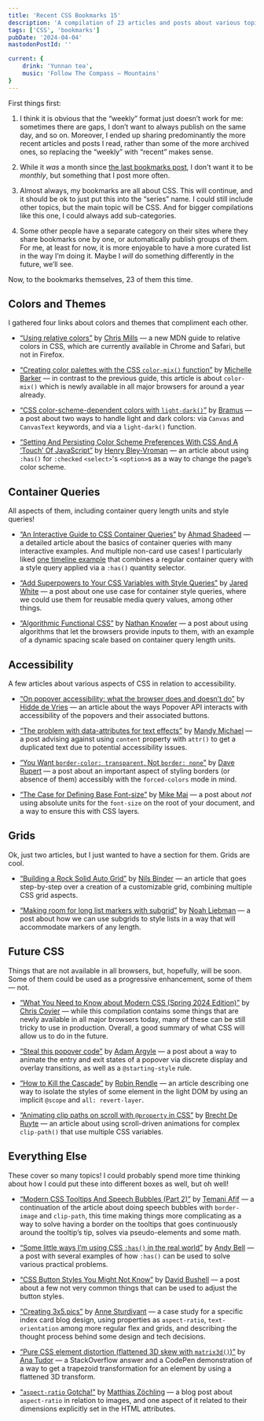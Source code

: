 ```yaml
---
title: 'Recent CSS Bookmarks 15'
description: 'A compilation of 23 articles and posts about various topics: colors and themes, container queries, accesibility, grids, future CSS, and more.'
tags: ['CSS', 'bookmarks']
pubDate: '2024-04-04'
mastodonPostId: ''

current: {
    drink: 'Yunnan tea',
	music: 'Follow The Compass — Mountains'
}
---
```


First things first:

1. I think it is obvious that the “weekly” format just doesn’t work for me: sometimes there are gaps, I don’t want to always publish on the same day, and so on. Moreover, I ended up sharing predominantly the more recent articles and posts I read, rather than some of the more archived ones, so replacing the “weekly” with “recent” makes sense.

2. While it _was_ a month since [the last bookmarks post](/weekly-bookmarks-014/), I don't want it to be _monthly_, but something that I post more often.

3. Almost always, my bookmarks are all about CSS. This will continue, and it should be ok to just put this into the “series” name. I could still include other topics, but the main topic will be CSS. And for bigger compilations like this one, I could always add sub-categories.

4. Some other people have a separate category on their sites where they share bookmarks one by one, or automatically publish groups of them. For me, at least for now, it is more enjoyable to have a more curated list in the way I’m doing it. Maybe I _will_ do something differently in the future, we’ll see.

Now, to the bookmarks themselves, 23 of them this time.


## Colors and Themes

I gathered four links about colors and themes that compliment each other.

- [“Using relative colors”](https://developer.mozilla.org/en-US/docs/Web/CSS/CSS_colors/Relative_colors) by [Chris Mills](https://millsdocs.com/) — a new MDN guide to relative colors in CSS, which are currently available in Chrome and Safari, but not in Firefox.

- [“Creating color palettes with the CSS `color-mix()` function”](https://developer.mozilla.org/en-US/blog/color-palettes-css-color-mix/) by [Michelle Barker](https://michellebarker.co.uk/) — in contrast to the previous guide, this article is about `color-mix()` which is newly available in all major browsers for around a year already.

- [“CSS color-scheme-dependent colors with `light-dark()`”](https://web.dev/articles/light-dark) by [Bramus](https://www.bram.us/) — a post about two ways to handle light and dark colors: via `Canvas` and `CanvasText` keywords, and via a `light-dark()` function.

- [“Setting And Persisting Color Scheme Preferences With CSS And A ‘Touch’ Of JavaScript”](https://www.smashingmagazine.com/2024/03/setting-persisting-color-scheme-preferences-css-javascript/) by [Henry Bley-Vroman](https://www.olets.dev/) — an article about using `:has()` for `:checked` `<select>`'s `<option>`s as a way to change the page’s color scheme.


## Container Queries

All aspects of them, including container query length units and style queries!

- [“An Interactive Guide to CSS Container Queries”](https://ishadeed.com/article/css-container-query-guide) by [Ahmad Shadeed](https://ishadeed.com/) — a detailed article about the basics of container queries with many interactive examples. And multiple non-card use cases! I particularly liked [one timeline example](https://ishadeed.com/article/css-container-query-guide#dynamic-timeline-layout) that combines a regular container query with a style query applied via a `:has()` quantity selector.

- [“Add Superpowers to Your CSS Variables with Style Queries”](https://thathtml.blog/2024/03/superpowered-container-style-queries/) by [Jared White](https://thathtml.blog/) — a post about one use case for container style queries, where we could use them for reusable media query values, among other things.

- [“Algorithmic Functional CSS”](https://knowler.dev/blog/algorithmic-functional-css) by [Nathan Knowler](https://knowler.dev/) — a post about using algorithms that let the browsers provide inputs to them, with an example of a dynamic spacing scale based on container query length units.


## Accessibility

A few articles about various aspects of CSS in relation to accessibility.

- [“On popover accessibility: what the browser does and doesn’t do”](https://hidde.blog/popover-accessibility/) by [Hidde de Vries](https://hidde.blog/) — an article about the ways Popover API interacts with accessibility of the popovers and their associated buttons.

- [“The problem with data-attributes for text effects”](https://textlab.dev/posts/data-attributes-and-text-effects) by [Mandy Michael](https://mandy.dev/) — a post advising against using `content` property with `attr()` to get a duplicated text due to potential accessibility issues.

- [“You Want `border-color: transparent`, Not `border: none`”](https://frontendmasters.com/blog/you-want-border-color-transparent-not-border-none/) by [Dave Rupert](https://daverupert.com/) — a post about an important aspect of styling borders (or absence of them) accessibly with the `forced-colors` mode in mind.

- [“The Case for Defining Base Font-size”](https://mikemai.net/blog/2024/03/25/the-case-for-defining-base-font-size.html) by [Mike Mai](https://mikemai.net/) — a post about _not_ using absolute units for the `font-size` on the root of your document, and a way to ensure this with CSS layers.


## Grids

Ok, just two articles, but I just wanted to have a section for them. Grids are cool.

- [“Building a Rock Solid Auto Grid”](https://9elements.com/blog/building-a-rock-solid-auto-grid/) by [Nils Binder](https://ichimnetz.com/) — an article that goes step-by-step over a creation of a customizable grid, combining multiple CSS grid aspects.

- [“Making room for long list markers with subgrid”](https://noahliebman.net/2024/03/making-room-for-long-list-markers-with-subgrid/) by [Noah Liebman](https://noahliebman.net/) — a post about how we can use subgrids to style lists in a way that will accommodate markers of any length.


## Future CSS

Things that are not available in all browsers, but, hopefully, will be soon. Some of them could be used as a progressive enhancement, some of them — not.

- [“What You Need to Know about Modern CSS (Spring 2024 Edition)”](https://frontendmasters.com/blog/what-you-need-to-know-about-modern-css-spring-2024-edition/) by [Chris Coyier](https://chriscoyier.net/) — while this compilation contains some things that are newly available in all major browsers today, many of these can be still tricky to use in production. Overall, a good summary of what CSS will allow us to do in the future.

- [“Steal this popover code”](https://nerdy.dev/steal-this-popover-starter-kit) by [Adam Argyle](https://nerdy.dev/) — a post about a way to animate the entry and exit states of a popover via discrete display and overlay transitions, as well as a `@starting-style` rule.

- [“How to Kill the Cascade”](https://robinrendle.com/the-cascade/017-how-to-kill-the-cascade/) by [Robin Rendle](https://robinrendle.com/) — an article describing one way to isolate the styles of some element in the light DOM by using an implicit `@scope` and `all: revert-layer`.

- [“Animating clip paths on scroll with `@property` in CSS”](https://utilitybend.com/blog/animating-clip-paths-on-scroll-with-at-property-in-css) by [Brecht De Ruyte](https://utilitybend.com/) — an article about using scroll-driven animations for complex `clip-path()` that use multiple CSS variables.


## Everything Else

These cover so many topics! I could probably spend more time thinking about how I could put these into different boxes as well, but oh well!

- [“Modern CSS Tooltips And Speech Bubbles (Part 2)”](https://www.smashingmagazine.com/2024/03/modern-css-tooltips-speech-bubbles-part2/) by [Temani Afif](https://css-articles.com/) — a continuation of the article about doing speech bubbles with `border-image` and `clip-path`, this time making things more complicating as a way to solve having a border on the tooltips that goes continuously around the tooltip’s tip, solves via pseudo-elements and some math.

- [“Some little ways I’m using CSS `:has()` in the real world”](https://piccalil.li/blog/some-little-ways-im-using-css-has-in-the-real-world/) by [Andy Bell](https://andy-bell.co.uk/) — a post with several examples of how `:has()` can be used to solve various practical problems.

- [“CSS Button Styles You Might Not Know”](https://dbushell.com/2024/03/10/css-button-styles-you-might-not-know/) by [David Bushell](https://dbushell.com/) — a post about a few not very common things that can be used to adjust the button styles.

- [“Creating 3x5.pics”](https://weblog.anniegreens.lol/2024/03/creating-3x5-pics) by [Anne Sturdivant](https://anniegreens.lol/) — a case study for a specific index card blog design, using properties as `aspect-ratio`, `text-orientation` among more regular flex and grids, and describing the thought process behind some design and tech decisions.

- [“Pure CSS element distortion (flattened 3D skew with `matrix3d()`)”](https://front-end.social/@anatudor@mastodon.social/112138741731168637) by [Ana Tudor](https://thebabydino.github.io/) — a StackOverflow answer and a CodePen demonstration of a way to get a trapezoid transformation for an element by using a flattened 3D transform.

- [“`aspect-ratio` Gotcha!”](https://cssence.com/2024/aspect-ratio-gotcha/) by [Matthias Zöchling](https://cssence.com/) — a blog post about `aspect-ratio` in relation to images, and one aspect of it related to their dimensions explicitly set in the HTML attributes.
